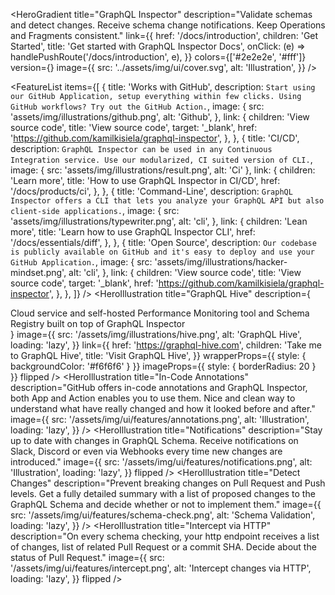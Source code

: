 
<HeroGradient
        title="GraphQL Inspector"
        description="Validate schemas and detect changes. Receive schema change notifications. Keep Operations and Fragments consistent."
        link={{
          href: '/docs/introduction',
          children: 'Get Started',
          title: 'Get started with GraphQL Inspector Docs',
          onClick: (e) => handlePushRoute('/docs/introduction', e),
        }}
        colors={['#2e2e2e', '#fff']}
        version={<NPMBadge name="@graphql-inspector/cli" />}
        image={{
          src: '../assets/img/ui/cover.svg',
          alt: 'Illustration',
        }}
/>

<FeatureList
  items={[
  {
    title: 'Works with GitHub',
    description: `Start using our GitHub Application, setup everything within few clicks. Using GitHub workflows? Try out the GitHub Action.`,
    image: {
      src: 'assets/img/illustrations/github.png',
      alt: 'Github',
    },
    link: {
      children: 'View source code',
      title: 'View source code',
      target: '_blank',
      href: 'https://github.com/kamilkisiela/graphql-inspector',
    },
  },
  {
    title: 'CI/CD',
    description: `GraphQL Inspector can be used in any Continuous Integration service. Use our modularized, CI suited version of CLI.`,
    image: { src: 'assets/img/illustrations/result.png', alt: 'Ci' },
    link: {
      children: 'Learn more',
      title: 'How to use GraphQL Inspector in CI/CD',
      href: '/docs/products/ci',
    },
  },
  {
    title: 'Command-Line',
    description: `GraphQL Inspector offers a CLI that lets you analyze your GraphQL API but also client-side applications.`,
    image: {
      src: 'assets/img/illustrations/typewriter.png',
      alt: 'cli',
    },
    link: {
      children: 'Lean more',
      title: 'Learn how to use GraphQL Inspector CLI',
      href: '/docs/essentials/diff',
    },
  },
  {
    title: 'Open Source',
    description: `Our codebase is publicly available on GitHub and it's easy to deploy and use your GitHub Application.`,
    image: {
      src: 'assets/img/illustrations/hacker-mindset.png',
      alt: 'cli',
    },
    link: {
      children: 'View source code',
      title: 'View source code',
      target: '_blank',
      href: 'https://github.com/kamilkisiela/graphql-inspector',
    },
  },
]}
/>
<HeroIllustration
        title="GraphQL Hive"
        description={
          <div>
            Cloud service and self-hosted Performance Monitoring tool and Schema
            Registry built on top of GraphQL Inspector
          </div>
        }
        image={{
          src: '/assets/img/illustrations/hive.png',
          alt: 'GraphQL Hive',
          loading: 'lazy',
        }}
        link={{
          href: 'https://graphql-hive.com',
          children: 'Take me to GraphQL Hive',
          title: 'Visit GraphQL Hive',
        }}
        wrapperProps={{ style: { backgroundColor: '#f6f6f6' } }}
        imageProps={{ style: { borderRadius: 20 } }}
        flipped
  />
<HeroIllustration
        title="In-Code Annotations"
        description="GitHub offers in-code annotations and GraphQL Inspector, both App and Action enables you to use them. Nice and clean way to understand what have really changed and how it looked before and after."
        image={{
          src: '/assets/img/ui/features/annotations.png',
          alt: 'Illustration',
          loading: 'lazy',
        }}
      />
<HeroIllustration
        title="Notifications"
        description="Stay up to date with changes in GraphQL Schema. Receive notifications on Slack, Discord or even via Webhooks every time new changes are introduced."
        image={{
          src: '/assets/img/ui/features/notifications.png',
          alt: 'Illustration',
          loading: 'lazy',
        }}
        flipped
      />
<HeroIllustration
        title="Detect Changes"
        description="Prevent breaking changes on Pull Request and Push levels. Get a fully detailed summary with a list of proposed changes to the GraphQL Schema and decide whether or not to implement them."
        image={{
          src: '/assets/img/ui/features/schema-check.png',
          alt: 'Schema Validation',
          loading: 'lazy',
        }}
      />
<HeroIllustration
        title="Intercept via HTTP"
        description="On every schema checking, your http endpoint receives a list of changes, list of related Pull Request or a commit SHA. Decide about the status of Pull Request."
        image={{
          src: '/assets/img/ui/features/intercept.png',
          alt: 'Intercept changes via HTTP',
          loading: 'lazy',
        }}
        flipped
      />
<Live />
<Contact />